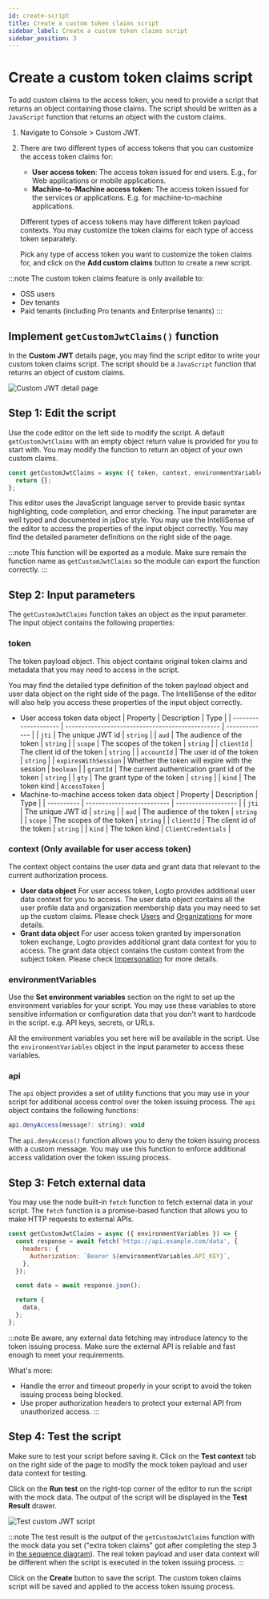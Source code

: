 ```yaml
---
id: create-script
title: Create a custom token claims script
sidebar_label: Create a custom token claims script
sidebar_position: 3
---
```


# Create a custom token claims script

To add custom claims to the access token, you need to provide a script that returns an object containing those claims. The script should be written as a `JavaScript` function that returns an object with the custom claims.

1. Navigate to Console > Custom JWT.
2. There are two different types of access tokens that you can customize the access token claims for:

   - **User access token**: The access token issued for end users. E.g., for Web applications or mobile applications.
   - **Machine-to-Machine access token**: The access token issued for the services or applications. E.g. for machine-to-machine applications.

   Different types of access tokens may have different token payload contexts. You may customize the token claims for each type of access token separately.

   Pick any type of access token you want to customize the token claims for, and click on the **Add custom claims** button to create a new script.

:::note
The custom token claims feature is only available to:

- OSS users
- Dev tenants
- Paid tenants (including Pro tenants and Enterprise tenants)
  :::

## Implement `getCustomJwtClaims()` function

In the **Custom JWT** details page, you may find the script editor to write your custom token claims script. The script should be a `JavaScript` function that returns an object of custom claims.

![Custom JWT detail page](../assets/custom-jwt-detail-page.png)

## Step 1: Edit the script

Use the code editor on the left side to modify the script. A default `getCustomJwtClaims` with an empty object return value is provided for you to start with. You may modify the function to return an object of your own custom claims.

```jsx
const getCustomJwtClaims = async ({ token, context, environmentVariables }) => {
  return {};
};
```

This editor uses the JavaScript language server to provide basic syntax highlighting, code completion, and error checking. The input parameter are well typed and documented in jsDoc style. You may use the IntelliSense of the editor to access the properties of the input object correctly. You may find the detailed parameter definitions on the right side of the page.

:::note
This function will be exported as a module. Make sure remain the function name as `getCustomJwtClaims` so the module can export the function correctly.
:::

## Step 2: Input parameters

The `getCustomJwtClaims` function takes an object as the input parameter. The input object contains the following properties:

### **token**

The token payload object. This object contains original token claims and metadata that you may need to access in the script.

You may find the detailed type definition of the token payload object and user data object on the right side of the page. The IntelliSense of the editor will also help you access these properties of the input object correctly.

- User access token data object
  | Property | Description | Type |
  | -------------------- | ------------------------------------------------ | ------------- |
  | `jti` | The unique JWT id | `string` |
  | `aud` | The audience of the token | `string` |
  | `scope` | The scopes of the token | `string` |
  | `clientId` | The client id of the token | `string` |
  | `accountId` | The user id of the token | `string` |
  | `expiresWithSession` | Whether the token will expire with the session | `boolean` |
  | `grantId` | The current authentication grant id of the token | `string` |
  | `gty` | The grant type of the token | `string` |
  | `kind` | The token kind | `AccessToken` |
- Machine-to-machine access token data object
  | Property | Description | Type |
  | ---------- | -------------------------- | ------------------- |
  | `jti` | The unique JWT id | `string` |
  | `aud` | The audience of the token | `string` |
  | `scope` | The scopes of the token | `string` |
  | `clientId` | The client id of the token | `string` |
  | `kind` | The token kind | `ClientCredentials` |

### **context** (Only available for user access token)

The context object contains the user data and grant data that relevant to the current authorization process.

- **User data object**
  For user access token, Logto provides additional user data context for you to access. The user data object contains all the user profile data and organization membership data you may need to set up the custom claims. Please check [Users](https://docs.logto.io/docs/references/users/) and [Organizations](https://docs.logto.io/docs/recipes/organizations/) for more details.
- **Grant data object**
  For user access token granted by impersonation token exchange, Logto provides additional grant data context for you to access. The grant data object contains the custom context from the subject token. Please check [Impersonation](https://docs.logto.io/docs/recipes/impersonation/#customizing-jwt-claims) for more details.

### **environmentVariables**

Use the **Set environment variables** section on the right to set up the environment variables for your script. You may use these variables to store sensitive information or configuration data that you don't want to hardcode in the script. e.g. API keys, secrets, or URLs.

All the environment variables you set here will be available in the script. Use the `environmentVariables` object in the input parameter to access these variables.

### **api**

The `api` object provides a set of utility functions that you may use in your script for additional access control over the token issuing process. The `api` object contains the following functions:

```jsx
api.denyAccess(message?: string): void
```

The `api.denyAccess()` function allows you to deny the token issuing process with a custom message. You may use this function to enforce additional access validation over the token issuing process.

## Step 3: Fetch external data

You may use the node built-in `fetch` function to fetch external data in your script. The `fetch` function is a promise-based function that allows you to make HTTP requests to external APIs.

```jsx
const getCustomJwtClaims = async ({ environmentVariables }) => {
  const response = await fetch('https://api.example.com/data', {
    headers: {
      Authorization: `Bearer ${environmentVariables.API_KEY}`,
    },
  });

  const data = await response.json();

  return {
    data,
  };
};
```

:::note
Be aware, any external data fetching may introduce latency to the token issuing process. Make sure the external API is reliable and fast enough to meet your requirements.

What's more:

- Handle the error and timeout properly in your script to avoid the token issuing process being blocked.
- Use proper authorization headers to protect your external API from unauthorized access.
  :::

## Step 4: Test the script

Make sure to test your script before saving it. Click on the **Test context** tab on the right side of the page to modify the mock token payload and user data context for testing.

Click on the **Run test** on the right-top corner of the editor to run the script with the mock data. The output of the script will be displayed in the **Test Result** drawer.

![Test custom JWT script](../assets/test-custom-jwt-script.png)

:::note
The test result is the output of the `getCustomJwtClaims` function with the mock data you set ("extra token claims" got after completing the step 3 in [the sequence diagram](https://docs.logto.io/docs/recipes/custom-jwt/#how-does-it-work)). The real token payload and user data context will be different when the script is executed in the token issuing process.
:::

Click on the **Create** button to save the script. The custom token claims script will be saved and applied to the access token issuing process.
